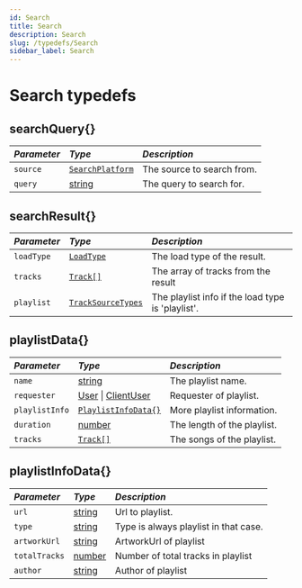 ```yaml
---
id: Search
title: Search
description: Search
slug: /typedefs/Search
sidebar_label: Search
---
```



# Search typedefs

## searchQuery{}

| <i className="fa-solid fa-hashtag"/> Parameter | <i className="fa-solid fa-font"/> Type                                                            | <i className="fa-solid fa-list"/> Description |
|:-----------------------------------------------|:--------------------------------------------------------------------------------------------------|:----------------------------------------------|
| `source`                                       | [`SearchPlatform`](../Enums/SearchPlatform.mdx)                                                   | The source to search from.                    |
| `query`                                        | [string](https://developer.mozilla.org/en-US/docs/Web/JavaScript/Reference/Global_Objects/String) | The query to search for.                      |

## searchResult{}

| <i className="fa-solid fa-hashtag"/> Parameter | <i className="fa-solid fa-font"/> Type              | <i className="fa-solid fa-list"/> Description     |
|:-----------------------------------------------|:----------------------------------------------------|:--------------------------------------------------|
| `loadType`                                     | [`LoadType`](../Enums/LoadTypes.mdx)                | The load type of the result.                      |
| `tracks`                                       | [`Track[]`](../Typedefs/Track/Track.mdx#track)            | The array of tracks from the result               |
| `playlist`                                     | [`TrackSourceTypes`](../Enums/TrackSourceTypes.mdx) | The playlist info if the load type is 'playlist'. |

## playlistData{}

| <i className="fa-solid fa-hashtag"/> Parameter | <i className="fa-solid fa-font"/> Type                                                                                                                               | <i className="fa-solid fa-list"/> Description |
|:-----------------------------------------------|:---------------------------------------------------------------------------------------------------------------------------------------------------------------------|:----------------------------------------------|
| `name`                                         | [string](https://developer.mozilla.org/en-US/docs/Web/JavaScript/Reference/Global_Objects/String)                                                                    | The playlist name.                            |
| `requester`                                    | [User](https://discord.js.org/docs/packages/discord.js/14.17.3/User:Class) \| [ClientUser](https://discord.js.org/docs/packages/discord.js/14.17.3/ClientUser:Class) | Requester of playlist.                        |
| `playlistInfo`                                 | [`PlaylistInfoData{}`](#playlistinfodata)                                                      | More playlist information.                    |
| `duration`                                     | [number](https://developer.mozilla.org/en-US/docs/Web/JavaScript/Reference/Global_Objects/Number)                                                                    | The length of the playlist.                   |
| `tracks`                                       | [`Track[]`](../Typedefs/Track/Track.mdx#track)                                                                                                                             | The songs of the playlist.                    |\

## playlistInfoData{}

| <i className="fa-solid fa-hashtag"/> Parameter | <i className="fa-solid fa-font"/> Type                                                            | <i className="fa-solid fa-list"/> Description |
|:-----------------------------------------------|:--------------------------------------------------------------------------------------------------|:----------------------------------------------|
| `url`                                          | [string](https://developer.mozilla.org/en-US/docs/Web/JavaScript/Reference/Global_Objects/String) | Url to playlist.                              |
| `type`                                         | [string](https://developer.mozilla.org/en-US/docs/Web/JavaScript/Reference/Global_Objects/String) | Type is always playlist in that case.         |
| `artworkUrl`                                   | [string](https://developer.mozilla.org/en-US/docs/Web/JavaScript/Reference/Global_Objects/String) | ArtworkUrl of playlist                        |
| `totalTracks`                                  | [number](https://developer.mozilla.org/en-US/docs/Web/JavaScript/Reference/Global_Objects/Number) | Number of total tracks in playlist            |
| `author`                                       | [string](https://developer.mozilla.org/en-US/docs/Web/JavaScript/Reference/Global_Objects/String) | Author of playlist                            |